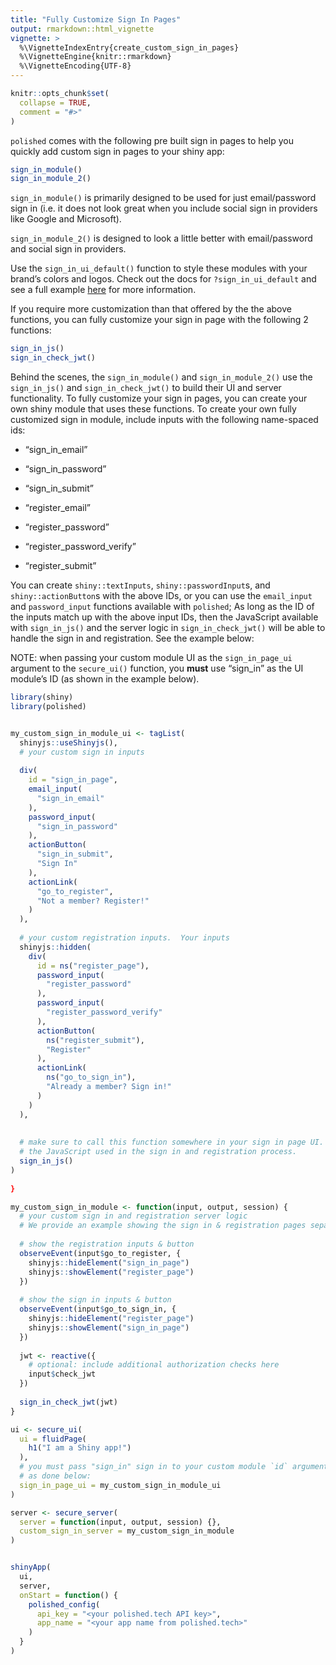 ```yaml
---
title: "Fully Customize Sign In Pages"
output: rmarkdown::html_vignette
vignette: >
  %\VignetteIndexEntry{create_custom_sign_in_pages}
  %\VignetteEngine{knitr::rmarkdown}
  %\VignetteEncoding{UTF-8}
---
```


```r
knitr::opts_chunk$set(
  collapse = TRUE,
  comment = "#>"
)
```

`polished` comes with the following pre built sign in pages to help you quickly add custom sign in pages to your shiny app:

```r
sign_in_module()
sign_in_module_2()
```

`sign_in_module()` is primarily designed to be used for just email/password sign in (i.e. it does not look great when you include
social sign in providers like Google and Microsoft).  

`sign_in_module_2()` is designed to look a little better with email/password and social sign in providers.  

Use the `sign_in_ui_default()` function to style these modules with your brand's colors and logos.  Check out the docs for `?sign_in_ui_default` and see a full example <a href="https://github.com/Tychobra/polished_example_apps/tree/master/02_custom_sign_in">here</a> for more information.

If you require more customization than that offered by the the above functions, you can fully customize your sign in page with the following 2 functions:

```r
sign_in_js()
sign_in_check_jwt()
```

Behind the scenes, the `sign_in_module()` and `sign_in_module_2()` use the `sign_in_js()` and `sign_in_check_jwt()` to build their UI and server functionality.  To fully customize your sign in pages, you can create your own shiny module that uses these functions. To create your own fully customized sign in module, include inputs with the following name-spaced ids:

- "sign_in_email"
- "sign_in_password"
- "sign_in_submit"

- "register_email"
- "register_password"
- "register_password_verify"
- "register_submit"

You can create `shiny::textInputs`, `shiny::passwordInput`s, and `shiny::actionButton`s with the above IDs, or you can use the `email_input` and `password_input` functions available with `polished`;  As long as the ID of the inputs match up with the above input IDs, then the JavaScript available with `sign_in_js()` and the server logic in `sign_in_check_jwt()` will be able to handle the sign in and registration.  See the example below:

NOTE: when passing your custom module UI as the `sign_in_page_ui` argument to the `secure_ui()` function, you **must** use "sign_in" as the UI module's ID (as shown in the example below).

```r
library(shiny)
library(polished)


my_custom_sign_in_module_ui <- tagList(
  shinyjs::useShinyjs(),
  # your custom sign in inputs
    
  div(
    id = "sign_in_page",
    email_input(
      "sign_in_email"
    ),
    password_input(
      "sign_in_password"
    ),
    actionButton(
      "sign_in_submit",
      "Sign In"
    ),
    actionLink(
      "go_to_register",
      "Not a member? Register!"
    )
  ),
    
  # your custom registration inputs.  Your inputs
  shinyjs::hidden(
    div(
      id = ns("register_page"),
      password_input(
        "register_password"
      ),
      password_input(
        "register_password_verify"
      ),
      actionButton(
        ns("register_submit"),
        "Register"
      ),
      actionLink(
        ns("go_to_sign_in"),
        "Already a member? Sign in!"
      )
    )
  ),
    
    
  # make sure to call this function somewhere in your sign in page UI.  It loads
  # the JavaScript used in the sign in and registration process.
  sign_in_js()  
)
  
}

my_custom_sign_in_module <- function(input, output, session) {
  # your custom sign in and registration server logic
  # We provide an example showing the sign in & registration pages separately
  
  # show the registration inputs & button
  observeEvent(input$go_to_register, {
    shinyjs::hideElement("sign_in_page")
    shinyjs::showElement("register_page")
  })
  
  # show the sign in inputs & button
  observeEvent(input$go_to_sign_in, {
    shinyjs::hideElement("register_page")
    shinyjs::showElement("sign_in_page")
  })
  
  jwt <- reactive({
    # optional: include additional authorization checks here   
    input$check_jwt
  })
  
  sign_in_check_jwt(jwt)
}

ui <- secure_ui(
  ui = fluidPage(
    h1("I am a Shiny app!")
  ),
  # you must pass "sign_in" sign in to your custom module `id` argument
  # as done below:
  sign_in_page_ui = my_custom_sign_in_module_ui
)

server <- secure_server(
  server = function(input, output, session) {}, 
  custom_sign_in_server = my_custom_sign_in_module
)


shinyApp(
  ui,
  server,
  onStart = function() {
    polished_config(
      api_key = "<your polished.tech API key>",
      app_name = "<your app name from polished.tech>"
    )
  }
)

```




